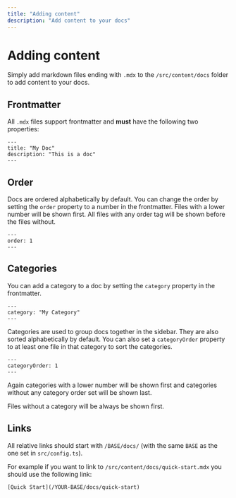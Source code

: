 ```yaml
---
title: "Adding content"
description: "Add content to your docs"
---
```


# Adding content

Simply add markdown files ending with `.mdx` to the `/src/content/docs` folder to add content to your docs.

## Frontmatter

All `.mdx` files support frontmatter and **must** have the following two properties:

```mdx
---
title: "My Doc"
description: "This is a doc"
---
```

## Order

Docs are ordered alphabetically by default. 
You can change the order by setting the `order` property to a number in the frontmatter.
Files with a lower number will be shown first. All files with any order tag will be shown before the files without.

```mdx
---
order: 1
---
```

## Categories

You can add a category to a doc by setting the `category` property in the frontmatter.

```mdx
---
category: "My Category"
---
```

Categories are used to group docs together in the sidebar.
They are also sorted alphabetically by default. 
You can also set a `categoryOrder` property to at least one file in that category to sort the categories.

```mdx
---
categoryOrder: 1
---
```

Again categories with a lower number will be shown first and categories without any category order set will be shown last.

Files without a category will be always be shown first.

## Links

All relative links should start with `/BASE/docs/` 
(with the same `BASE` as the one set in `src/config.ts`).

For example if you want to link to `/src/content/docs/quick-start.mdx`
you should use the following link:

```mdx
[Quick Start](/YOUR-BASE/docs/quick-start)
```
